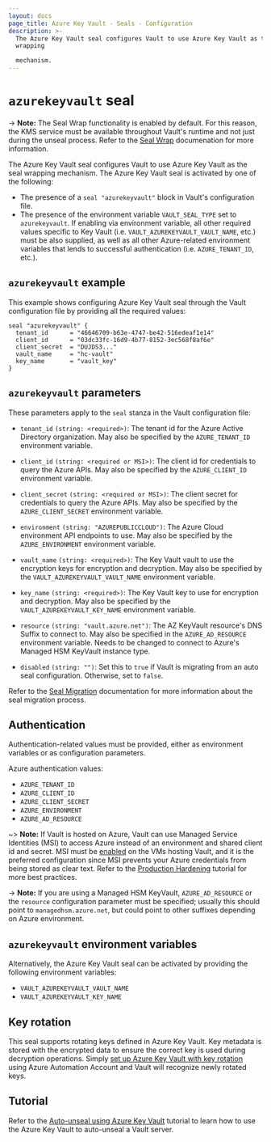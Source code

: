 ```yaml
---
layout: docs
page_title: Azure Key Vault - Seals - Configuration
description: >-
  The Azure Key Vault seal configures Vault to use Azure Key Vault as the seal
  wrapping

  mechanism.
---
```


# `azurekeyvault` seal

-> **Note:** The Seal Wrap functionality is enabled by default. For this reason, the KMS service must be available throughout Vault's runtime and not just during the unseal process. Refer to the [Seal Wrap](/vault/docs/enterprise/sealwrap) documenation for more information.

The Azure Key Vault seal configures Vault to use Azure Key Vault as the seal
wrapping mechanism. The Azure Key Vault seal is activated by one of the following:

- The presence of a `seal "azurekeyvault"` block in Vault's configuration file.
- The presence of the environment variable `VAULT_SEAL_TYPE` set to `azurekeyvault`.
  If enabling via environment variable, all other required values specific to
  Key Vault (i.e. `VAULT_AZUREKEYVAULT_VAULT_NAME`, etc.) must be also supplied, as
  well as all other Azure-related environment variables that lends to successful
  authentication (i.e. `AZURE_TENANT_ID`, etc.).

## `azurekeyvault` example

This example shows configuring Azure Key Vault seal through the Vault
configuration file by providing all the required values:

```hcl
seal "azurekeyvault" {
  tenant_id      = "46646709-b63e-4747-be42-516edeaf1e14"
  client_id      = "03dc33fc-16d9-4b77-8152-3ec568f8af6e"
  client_secret  = "DUJDS3..."
  vault_name     = "hc-vault"
  key_name       = "vault_key"
}
```

## `azurekeyvault` parameters

These parameters apply to the `seal` stanza in the Vault configuration file:

- `tenant_id` `(string: <required>)`: The tenant id for the Azure Active Directory organization. May
  also be specified by the `AZURE_TENANT_ID` environment variable.

- `client_id` `(string: <required or MSI>)`: The client id for credentials to query the Azure APIs.
  May also be specified by the `AZURE_CLIENT_ID` environment variable.

- `client_secret` `(string: <required or MSI>)`: The client secret for credentials to query the Azure APIs.
  May also be specified by the `AZURE_CLIENT_SECRET` environment variable.

- `environment` `(string: "AZUREPUBLICCLOUD")`: The Azure Cloud environment API endpoints to use. May also
  be specified by the `AZURE_ENVIRONMENT` environment variable.

- `vault_name` `(string: <required>)`: The Key Vault vault to use the encryption keys for encryption and
  decryption. May also be specified by the `VAULT_AZUREKEYVAULT_VAULT_NAME` environment variable.

- `key_name` `(string: <required>)`: The Key Vault key to use for encryption and decryption. May also be specified by the
  `VAULT_AZUREKEYVAULT_KEY_NAME` environment variable.

- `resource` `(string: "vault.azure.net")`: The AZ KeyVault resource's DNS Suffix to connect to.
  May also be specified in the `AZURE_AD_RESOURCE` environment variable.
  Needs to be changed to connect to Azure's Managed HSM KeyVault instance type.

- `disabled` `(string: "")`: Set this to `true` if Vault is migrating from an auto seal configuration. Otherwise, set to `false`.

Refer to the [Seal Migration](/vault/docs/concepts/seal#seal-migration) documentation for more information about the seal migration process.


## Authentication

Authentication-related values must be provided, either as environment
variables or as configuration parameters.

Azure authentication values:

- `AZURE_TENANT_ID`
- `AZURE_CLIENT_ID`
- `AZURE_CLIENT_SECRET`
- `AZURE_ENVIRONMENT`
- `AZURE_AD_RESOURCE`

~> **Note:** If Vault is hosted on Azure, Vault can use Managed Service
Identities (MSI) to access Azure instead of an environment and shared client id
and secret. MSI must be
[enabled](https://docs.microsoft.com/en-us/azure/active-directory/managed-service-identity/qs-configure-portal-windows-vm)
on the VMs hosting Vault, and it is the preferred configuration since MSI
prevents your Azure credentials from being stored as clear text. Refer to the
[Production
Hardening](https://learn.hashicorp.com/vault/day-one/production-hardening) tutorial
for more best practices.

-> **Note:** If you are using a Managed HSM KeyVault, `AZURE_AD_RESOURCE` or the `resource`
configuration parameter must be specified; usually this should point to `managedhsm.azure.net`,
but could point to other suffixes depending on Azure environment.

## `azurekeyvault` environment variables

Alternatively, the Azure Key Vault seal can be activated by providing the following
environment variables:

- `VAULT_AZUREKEYVAULT_VAULT_NAME`
- `VAULT_AZUREKEYVAULT_KEY_NAME`

## Key rotation

This seal supports rotating keys defined in Azure Key Vault. Key metadata is
stored with the encrypted data to ensure the correct key is used during
decryption operations. Simply [set up Azure Key Vault with key
rotation](https://docs.microsoft.com/en-us/azure/key-vault/key-vault-key-rotation-log-monitoring)
using Azure Automation Account and Vault will recognize newly rotated keys.

## Tutorial

Refer to the [Auto-unseal using Azure Key Vault](https://learn.hashicorp.com/vault/operations/autounseal-azure-keyvault)
tutorial to learn how to use the Azure Key Vault to auto-unseal a Vault server.
